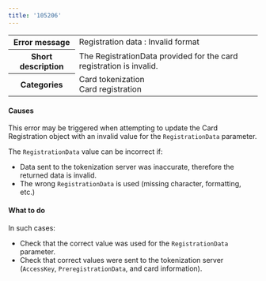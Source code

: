 ```yaml
---
title: '105206'  
---
```

  
<table>
    <tbody>
        <tr>
            <th class="header"><strong>Error message</strong></th>
            <td class="table-content">Registration data : Invalid format</td>
        </tr>
        <tr>
            <th class="header"><strong>Short description</strong></th>
            <td class="table-content">The RegistrationData provided for the card registration is invalid.</td>
        </tr>
        <tr>
            <th class="header"><strong>Categories</strong></th>
            <td class="table-content">  
<div class="label">Card tokenization</div>  
<div class="label">Card registration</div>
</td>
        </tr>
    </tbody>
</table>  

#### Causes  

This error may be triggered when attempting to update the Card Registration object with an invalid value for the `RegistrationData` parameter.  

The `RegistrationData` value can be incorrect if:  
- Data sent to the tokenization server was inaccurate, therefore the returned data is invalid.  
- The wrong `RegistrationData` is used (missing character, formatting, etc.)  

#### What to do  

In such cases:  
- Check that the correct value was used for the `RegistrationData` parameter.  
- Check that correct values were sent to the tokenization server (`AccessKey`, `PreregistrationData`, and card information).